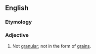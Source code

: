 ==English==
===Etymology===
{{prefix|non|granular}}

===Adjective===
{{en-adj|-}}

# Not [[granular]]; not in the form of [[grain]]s.